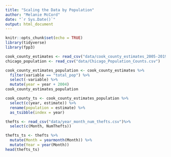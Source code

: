 ```yaml
---
title: "Scaling the Data by Population"
author: "Melanie McCord"
date: "`r Sys.Date()`"
output: html_document
---
```


```r
knitr::opts_chunk$set(echo = TRUE)
library(tidyverse)
library(fpp3)
```

```r
cook_county_estimates <- read_csv("data/cook_county_estimates_2005-2019.csv")
chicago_population <- read_csv("data/Chicago_Population_Counts.csv")
```

```r
cook_county_estimates_population <- cook_county_estimates %>%
  filter(variable == "total_pop") %>%
  select(-variable) %>%
  mutate(year = year + 2004)
cook_county_estimates_population
```



```r
cook_county_ts <- cook_county_estimates_population %>%
  select(c(year, estimate)) %>%
  rename(population = estimate) %>%
  as_tsibble(index = year)
```

```r
thefts <- read_csv("data/year_month_num_thefts.csv")%>%
  select(c(Month, NumThefts))

thefts_ts <- thefts %>%
  mutate(Month = yearmonth(Month)) %>%
  mutate(Year = year(Month))
head(thefts_ts)
```

```r
```